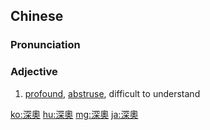 {{also|深奥}}
==Chinese==
{{zh-forms|s=深奥}}

===Pronunciation===
{{zh-pron
|m=shēn'ào
|c=sam1 ou3
|mn=qz,xm,zz:chhim-ò
|ma=Zh-shen'ào.ogg
|cat=a
}}

===Adjective===
{{zh-adj}}

# [[profound]], [[abstruse]], difficult to understand

[[ko:深奧]]
[[hu:深奧]]
[[mg:深奧]]
[[ja:深奧]]